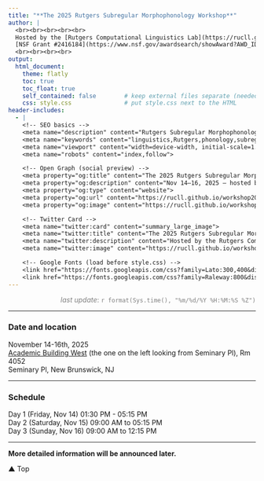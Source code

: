 ```yaml
---
title: "**The 2025 Rutgers Subregular Morphophonology Workshop**"
author: |
  <br><br><br><br><br>
  Hosted by the [Rutgers Computational Linguistics Lab](https://rucll.github.io) and supported by
  [NSF Grant #2416184](https://www.nsf.gov/awardsearch/showAward?AWD_ID=2416184)
  <br><br><br><br>
output:
  html_document:
    theme: flatly
    toc: true
    toc_float: true
    self_contained: false        # keep external files separate (needed for Pages)
    css: style.css               # put style.css next to the HTML
header-includes:
  - |
    <!-- SEO basics -->
    <meta name="description" content="Rutgers Subregular Morphophonology Workshop 2025 — Nov 14–16, 2025, Rutgers University, New Brunswick, NJ.">
    <meta name="keywords" content="linguistics,Rutgers,phonology,subregular,morphophonology,computational linguistics,workshop">
    <meta name="viewport" content="width=device-width, initial-scale=1.0">
    <meta name="robots" content="index,follow">

    <!-- Open Graph (social preview) -->
    <meta property="og:title" content="The 2025 Rutgers Subregular Morphophonology Workshop">
    <meta property="og:description" content="Nov 14–16, 2025 — hosted by Rutgers Computational Linguistics Lab.">
    <meta property="og:type" content="website">
    <meta property="og:url" content="https://rucll.github.io/workshop2025/">
    <meta property="og:image" content="https://rucll.github.io/workshop2025/banner.png">

    <!-- Twitter Card -->
    <meta name="twitter:card" content="summary_large_image">
    <meta name="twitter:title" content="The 2025 Rutgers Subregular Morphophonology Workshop">
    <meta name="twitter:description" content="Hosted by the Rutgers Computational Linguistics Lab.">
    <meta name="twitter:image" content="https://rucll.github.io/workshop2025/banner.png">

    <!-- Google Fonts (load before style.css) -->
    <link href="https://fonts.googleapis.com/css?family=Lato:300,400&display=swap" rel="stylesheet">
    <link href="https://fonts.googleapis.com/css?family=Raleway:800&display=swap" rel="stylesheet">
---
```

<div style="text-align: right;">
<span style="color:grey"><i>last update</i>: `r format(Sys.time(), "%m/%d/%Y %H:%M:%S %Z")`</span>
</div>

___
### Date and location

November 14-16th, 2025 <br>
[Academic Building West](https://www.google.com/maps/place/Rutgers+Academic+Building/@40.5016957,-74.4486641,19z/data=!3m1!4b1!4m5!3m4!1s0x89c3c654968a5905:0xf670657786227229!8m2!3d40.5016947!4d-74.4481169?shorturl=1) (the one on the left looking from Seminary Pl), Rm 4052<br>
Seminary Pl, New Brunswick, NJ

___

### Schedule

Day 1 (Friday, Nov 14) 01:30 PM - 05:15 PM<br>
Day 2 (Saturday, Nov 15) 09:00 AM to 05:15 PM<br>
Day 3 (Sunday, Nov 16) 09:00 AM to 12:15 PM<br>

___
<b>More detailed information will be announced later.</b>

<script>
document.addEventListener("scroll", () => {
  document.querySelectorAll('.reveal').forEach(el => {
    const rect = el.getBoundingClientRect();
    if (rect.top < window.innerHeight - 80) {
      el.classList.add('visible');
    }
  });
});
</script>

<div id="backToTop">▲ Top</div>
<script>
const btn = document.getElementById('backToTop');
window.addEventListener("scroll", () => {
  if (window.scrollY > 300) btn.classList.add("show");
  else btn.classList.remove("show");
});
btn.addEventListener("click", () => window.scrollTo({top:0, behavior:'smooth'}));
</script>


